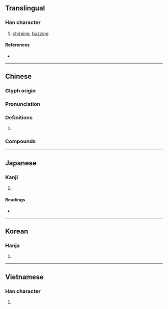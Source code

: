 {{character info}}
==Translingual==

===Han character===
{{Han char|rn=30|rad=口|as=09|sn=12|four=61044|canj=RMWV|ids=⿰口要}}

# [[chirping]], [[buzzing]]

====References====
* {{Han ref|kx=0198.230|dkj=03939|dj=0420.110|hdz=10651.070|uh=5593|ud=21907|bh=D86D|bd=55405}}

----

==Chinese==
{{zh-forms}}

===Glyph origin===
{{Han etym}}

===Pronunciation===
{{zh-pron
|m=yāo
|c=jiu1
|mc=y
|oc=y
|cat=
}}

===Definitions===
{{zh-hanzi}}

# {{rfdef|zh}}

===Compounds===
{{zh-der|喓喝|喓五喝六|喓喓}}

----

==Japanese==

===Kanji===
{{ja-kanji|grade=|rs=口09}}

# {{rfdef|ja|sort=口09}}

====Readings====
* {{ja-readings|on=[[えう]] (eu)|kun=[[こえ]] (koe)}}

----

==Korean==

===Hanja===
{{ko-hanja|hangeul=요|rv=yo|mr=yo}}

# {{rfdef|ko|sort=口09}}

----

==Vietnamese==

===Han character===
{{vi-hantu|[[eo]]|rs=口09}}

# {{rfdef|vi|sort=口09}}